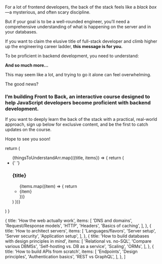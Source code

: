 For a lot of frontend developers, the back of the stack feels like a _black box_—a mysterious, and often scary discipline.

But if your goal is to be a well-rounded engineer, you’ll need a comprehensive understanding of what is happening on the server and in your databases.

If you want to claim the elusive title of full-stack developer and climb higher up the engineering career ladder, **this message is for you.**

To be proficient in backend development, you need to understand:

<ThingsToUnderstand />

**And so much more...**

This may seem like a lot, and trying to go it alone can feel overwhelming.

The good news?

### I’m building **Front to Back**, an interactive course designed to help JavaScript developers become proficient with backend development.

If you want to deeply learn the back of the stack with a practical, real-world approach, sign up below for exclusive content, and be the first to catch updates on the course.

Hope to see you soon!

  return (
    <div className="not-prose">
      <ul className="md:py-10 py-2 max-w-screen-md mx-auto list-outside list-none space-y-4 pl-0 grid md:grid-cols-2 grid-cols-1 place-content-center place-items-start sm:text-xl text-lg md:gap-16 gap-5">
        {thingsToUnderstandArr.map(({title, items}) => {
          return (
            <li>
              {' '}
              <h3 className="sm:text-2xl text-xl font-bold">{title}</h3>
              <ul className="pt-3">
                {items.map((item) => {
                  return <li className="list-disc list-inside py-1">{item}</li>
                })}
              </ul>
            </li>
          )
        })}
      </ul>
    </div>
  )
}

  {
    title: 'How the web actually work',
    items: [
      'DNS and domains',
      'Request/Response models',
      'HTTP',
      'Headers',
      'Basics of caching',
    ],
  },
  {
    title: 'How to architect servers',
    items: [
      'Languages/flavors',
      'Server setup',
      'Server security',
      'Application setup',
    ],
  },
  {
    title: 'How to build databases with design principles in mind',
    items: [
      'Relational vs. no-SQL',
      'Compare various DBMSs',
      'Self-hosting vs. DB as a service',
      'Scaling',
      'ORMs',
    ],
  },
  {
    title: 'How to build APIs from scratch',
    items: [
      'Endpoints',
      'Design principles',
      'Authentication basics',
      'REST vs GraphQL',
    ],
  },
]
